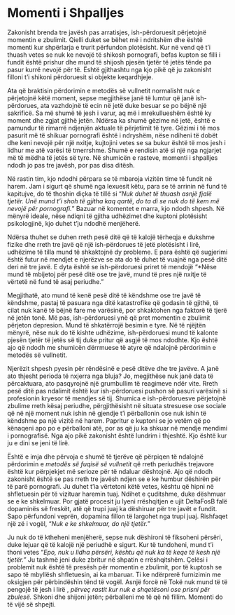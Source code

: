 # Momenti i Shpalljes

Zakonisht brenda tre javësh pas arratisjes, ish-përdoruesit përjetojnë momentin e zbulimit. Qielli duket se bëhet më i ndritshëm dhe është momenti kur shpërlarja e trurit përfundon plotësisht. Kur në vend që t'i thuash vetes se nuk ke nevojë të shikosh pornografi, befas kupton se filli i fundit është prishur dhe mund të shijosh pjesën tjetër të jetës tënde pa pasur kurrë nevojë për të. Është gjithashtu nga kjo pikë që ju zakonisht filloni t'i shikoni përdoruesit si objekte keqardhjeje.

Ata që braktisin përdorimin e metodës së vullnetit normalisht nuk e përjetojnë këtë moment, sepse megjithëse janë të lumtur që janë ish-përdorues, ata vazhdojnë të ecin në jetë duke besuar se po bëjnë një sakrificë. Sa më shumë të jesh i varur, aq më i mrekullueshëm është ky moment dhe zgjat gjithë jetën. Ndërsa ka shumë gëzime në jetë, është e pamundur të rimarrë ndjenjën aktuale të përjetimit të tyre. Gëzimi i të mos pasurit më të shikuar pornografi është i ndryshëm, nëse ndiheni të dobët dhe keni nevojë për një nxitje, kujtojini vetes se sa bukur është të mos jesh i lidhur me atë varësi të tmerrshme. Shumë e rendisin atë si një nga ngjarjet më të mëdha të jetës së tyre. Në shumicën e rasteve, momenti i shpalljes ndodh jo pas tre javësh, por pas disa ditësh.

Në rastin tim, kjo ndodhi përpara se të mbaroja vizitën time të fundit në harem. Jam i sigurt që shumë nga lexuesit këtu, para se të arrinin në fund të kapitujve, do të thoshin diçka të tillë si “*Nuk duhet të thuash asnjë fjalë tjetër. Unë mund t'i shoh të gjitha kaq qartë, do ta di se nuk do të kem më nevojë për pornografi.*" Bazuar në komentet e marra, kjo ndodh shpesh. Në mënyrë ideale, nëse ndiqni të gjitha udhëzimet dhe kuptoni plotësisht psikologjinë, kjo duhet t'ju ndodhë menjëherë.

Ndërsa thuhet se duhen rreth pesë ditë që të kalojë tërheqja e dukshme fizike dhe rreth tre javë që një ish-përdorues të jetë plotësisht i lirë, udhëzime të tilla mund të shkaktojnë dy probleme. E para është që sugjerimi është futur në mendjet e njerëzve se ata do të duhet të vuajnë nga pesë ditë deri në tre javë. E dyta është se ish-përdoruesi priret të mendojë "*Nëse mund të mbijetoj për pesë ditë ose tre javë, mund të pres një nxitje të vërtetë në fund të asaj periudhe."

Megjithatë, ato mund të kenë pesë ditë të këndshme ose tre javë të këndshme, pastaj të pasuara nga ditë katastrofike që godasin të gjithë, të cilat nuk kanë të bëjnë fare me varësinë, por shkaktohen nga faktorë të tjerë në jetën tonë. Më pas, ish-përdoruesi ynë që pret momentin e zbulimit përjeton depresion. Mund të shkatërrojë besimin e tyre. Në të njëjtën mënyrë, nëse nuk do të kishte udhëzime, ish-përdoruesi mund të kalonte pjesën tjetër të jetës së tij duke pritur që asgjë të mos ndodhte. Kjo është ajo që ndodh me shumicën dërrmuese të atyre që ndalojnë përdorimin e metodës së vullnetit.

Njerëzit shpesh pyesin për rëndësinë e pesë ditëve dhe tre javëve. A janë ato thjesht perioda të nxjerra nga bluja? Jo, megjithëse nuk janë data të përcaktuara, ato pasqyrojnë një grumbullim të reagimeve ndër vite. Rreth pesë ditë pas ndalimit është kur ish-përdoruesi pushon së pasuri varësinë si profesionin kryesor të mendjes së tij. Shumica e ish-përdoruesve përjetojnë zbulime rreth kësaj periudhe, përgjithësisht në situata stresuese ose sociale që në një moment nuk ishin në gjendje t'i përballonin ose nuk ishin të këndshme pa një vizitë në harem. Papritur e kuptoni se jo vetëm që po kënaqeni apo po e përballoni atë, por as që ju ka shkuar në mendje mendimi i pornografisë. Nga ajo pikë zakonisht është lundrim i thjeshtë. Kjo është kur ju e dini se jeni të lirë.

Është e imja dhe përvoja e shumë të tjerëve që përpiqen të ndalojnë përdorimin e *metodës së fuqisë së vullnetit* që rreth periudhës trejavore është kur përpjekjet më serioze për të ndaluar dështojnë. Ajo që ndodh zakonisht është se pas rreth tre javësh ndjen se e ke humbur dëshirën për të parë pornografi. Ju duhet t'ia vërtetoni këtë vetes, kështu që hipni në shfletuesin për të vizituar haremin tuaj. Ndihet e çuditshme, duke dëshmuar se e ke shkelmuar. Por gjatë procesit ju lyeni rrëshqitjen e ujit DeltaFosB falë dopaminës së freskët, atë që trupi juaj ka dëshiruar për tre javët e fundit. Sapo përfundoni veprën, dopamina fillon të largohet nga trupi juaj. Rishfaqet një zë i vogël, "*Nuk e ke shkelmuar, do një tjetër.*"

Ju nuk do të ktheheni menjëherë, sepse nuk dëshironi të fiksoheni përsëri, duke lejuar që të kalojë një periudhë e sigurt. Kur të tundoheni, mund t'i thoni vetes "*Epo, nuk u lidha përsëri, kështu që nuk ka të keqe të kesh një tjetër."* Ju tashmë jeni duke zbritur në shpatin e rrëshqitshëm. Çelësi i problemit nuk është të presësh për momentin e zbulimit, por të kuptosh se sapo të mbyllësh shfletuesin, ai ka mbaruar. Ti ke ndërprerë furnizimin me oksigjen për përbindëshin tënd të vogël. Asnjë forcë në Tokë nuk mund të të pengojë të jesh i lirë , *përveç rastit kur nuk e shqetësoni ose prisni për zbulesë.* Shkoni dhe shijoni jetën; përballeni me të që në fillim. Momenti do të vijë së shpejti.
